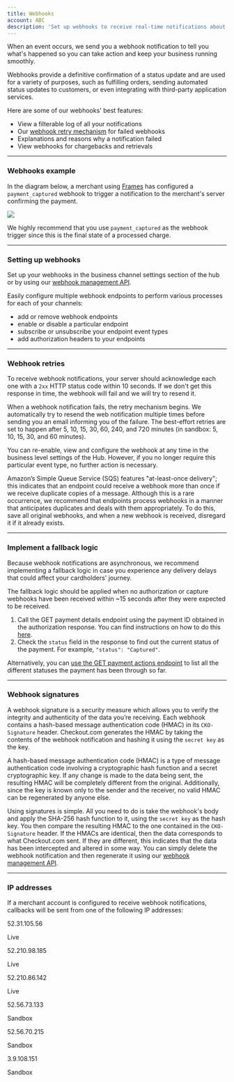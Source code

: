```yaml
---
title: Webhooks
account: ABC
description: 'Set up webhooks to receive real-time notifications about your business.'
---
```


When an event occurs, we send you a webhook notification to tell you what's happened so you can take action and keep your business running smoothly.

Webhooks provide a definitive confirmation of a status update and are used for a variety of purposes, such as fulfilling orders, sending automated status updates to customers, or even integrating with third-party application services.

Here are some of our webhooks' best features:

- View a filterable log of all your notifications
- Our [webhook retry mechanism](#Webhook_retries) for failed webhooks
- Explanations and reasons why a notification failed
- View webhooks for chargebacks and retrievals

--- 

### Webhooks example

In the diagram below, a merchant using [Frames](/integrate/frames) has configured a `payment_captured` webhook to trigger a notification to the merchant's server confirming the payment.

<img maxWidth={900} src="/docs/Reporting_and_insights/Webhooks.png"  />

<TipBox variant="info">

We highly recommend that you use `payment_captured` as the webhook trigger since this is the final state of a processed charge.

</TipBox>

---

### Setting up webhooks

Set up your webhooks in the business channel settings section of the <ExternalLink href="https://hub.checkout.com/login" target="_blank">hub</ExternalLink> or by using our [webhook management API](/reporting-and-insights/webhooks/webhook-management).

Easily configure multiple webhook endpoints to perform various processes for each of your channels:

- add or remove webhook endpoints
- enable or disable a particular endpoint
- subscribe or unsubscribe your endpoint event types
- add authorization headers to your endpoints

--- 

### Webhook retries

<TipBox variant="note">

To receive webhook notifications, your server should acknowledge each one with a `2xx` HTTP status code within 10 seconds. If we don't get this response in time, the webhook will fail and we will try to resend it.

</TipBox>

When a webhook notification fails, the retry mechanism begins. We automatically try to resend the web notification multiple times before sending you an email informing you of the failure. The best-effort retries are set to happen after 5, 10, 15, 30, 60, 240, and 720 minutes (in sandbox: 5, 10, 15, 30, and 60 minutes).

You can re-enable, view and configure the webhook at any time in the business level settings of the Hub. However, if you no longer require this particular event type, no further action is necessary.

<TipBox variant="info">

Amazon’s Simple Queue Service (SQS) features "at-least-once delivery"; this indicates that an endpoint could receive a webhook more than once if we receive duplicate copies of a message. Although this is a rare occurrence, we recommend that endpoints process webhooks in a manner that anticipates duplicates and deals with them appropriately. To do this, save all original webhooks, and when a new webhook is received, disregard it if it already exists.

</TipBox>

---

### Implement a fallback logic

Because webhook notifications are asynchronous, we recommend implementing a fallback logic in case you experience any delivery delays that could affect your cardholders' journey.

The fallback logic should be applied when no authorization or capture webhooks have been received within ~15 seconds after they were expected to be received.

1.  Call the GET payment details endpoint using the payment ID obtained in the authorization response. You can find instructions on how to do this [here](/payments/manage-payments/get-payment-details).
2.  Check the `status` field in the response to find out the current status of the payment. For example, `"status": "Captured"`.

Alternatively, you can [use the GET payment actions endpoint](/payments/manage-payments/get-payment-actions) to list all the different statuses the payment has been through so far.

--- 

### Webhook signatures

A webhook signature is a security measure which allows you to verify the integrity and authenticity of the data you’re receiving. Each webhook contains a hash-based message authentication code (HMAC) in its `CKO-Signature` header. Checkout.com generates the HMAC by taking the contents of the webhook notification and hashing it using the `secret key` as the key.

<TipBox variant="tip" title="What is an HMAC?">

A hash-based message authentication code (HMAC) is a type of message authentication code involving a cryptographic hash function and a secret cryptographic key. If any change is made to the data being sent, the resulting HMAC will be completely different from the original. Additionally, since the key is known only to the sender and the receiver, no valid HMAC can be regenerated by anyone else.

</TipBox>

Using signatures is simple. All you need to do is take the webhook's body and apply the SHA-256 hash function to it, using the `secret key` as the hash key. You then compare the resulting HMAC to the one contained in the `CKO-Signature` header. If the HMACs are identical, then the data corresponds to what Checkout.com sent. If they are different, this indicates that the data has been intercepted and altered in some way. You can simply delete the webhook notification and then regenerate it using our [webhook management API](/reporting-and-insights/webhooks/webhook-management).

--- 

### IP addresses

If a merchant account is configured to receive webhook notifications, callbacks will be sent from one of the following IP addresses:

<Table>
<TableHead headers={['IP address', 'Environment']} />
<TableBody>
<TableRow>
<TableCell>

52.31.105.56

</TableCell>
<TableCell>

Live

</TableCell>
</TableRow>
<TableRow>
<TableCell>

52.210.98.185

</TableCell>
<TableCell>

Live

</TableCell>
</TableRow>
<TableRow>
<TableCell>

52.210.86.142

</TableCell>
<TableCell>

Live

</TableCell>
</TableRow>
<TableRow>
<TableCell>

52.56.73.133

</TableCell>
<TableCell>

Sandbox

</TableCell>
</TableRow>
<TableRow>
<TableCell>

52.56.70.215

</TableCell>
<TableCell>

Sandbox

</TableCell>
</TableRow>
<TableRow>
<TableCell>

3.9.108.151

</TableCell>
<TableCell>

Sandbox

</TableCell>
</TableRow>
</TableBody>
</Table>
